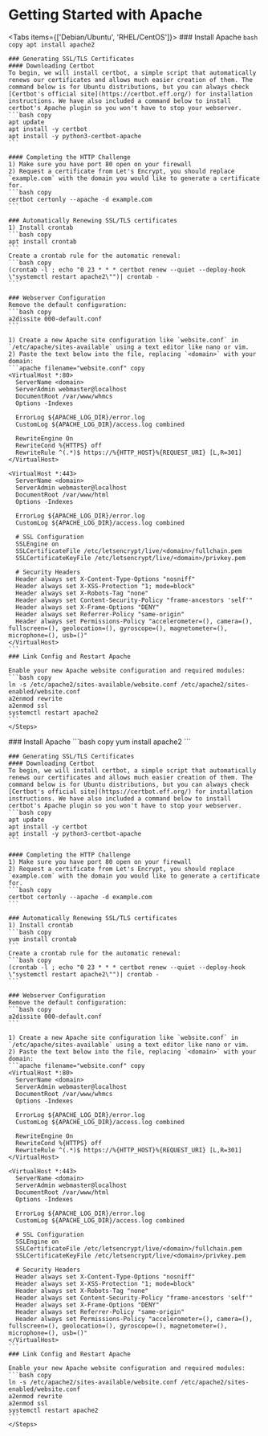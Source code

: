 
# Getting Started with Apache
<Tabs items={['Debian/Ubuntu', 'RHEL/CentOS']}>
  <Tab>
    <Steps>
    ### Install Apache
    ```bash copy
    apt install apache2
    ```

    ### Generating SSL/TLS Certificates
    #### Downloading Certbot
    To begin, we will install certbot, a simple script that automatically renews our certificates and allows much easier creation of them. The command below is for Ubuntu distributions, but you can always check [Certbot's official site](https://certbot.eff.org/) for installation instructions. We have also included a command below to install certbot's Apache plugin so you won't have to stop your webserver.
    ```bash copy
    apt update
    apt install -y certbot
    apt install -y python3-certbot-apache
    ```

    #### Completing the HTTP Challenge
    1) Make sure you have port 80 open on your firewall
    2) Request a certificate from Let's Encrypt, you should replace `example.com` with the domain you would like to generate a certificate for.
    ```bash copy
    certbot certonly --apache -d example.com
    ```

    ### Automatically Renewing SSL/TLS certificates
    1) Install crontab
    ```bash copy
    apt install crontab
    ```
    Create a crontab rule for the automatic renewal:
    ```bash copy
    (crontab -l ; echo "0 23 * * * certbot renew --quiet --deploy-hook \"systemctl restart apache2\"")| crontab -
    ```

    ### Webserver Configuration
    Remove the default configuration:
    ```bash copy
    a2dissite 000-default.conf
    ```

    1) Create a new Apache site configuration like `website.conf` in `/etc/apache/sites-available` using a text editor like nano or vim.
    2) Paste the text below into the file, replacing `<domain>` with your domain:
    ```apache filename="website.conf" copy
    <VirtualHost *:80>
      ServerName <domain>
      ServerAdmin webmaster@localhost
      DocumentRoot /var/www/whmcs
      Options -Indexes

      ErrorLog ${APACHE_LOG_DIR}/error.log
      CustomLog ${APACHE_LOG_DIR}/access.log combined

      RewriteEngine On
      RewriteCond %{HTTPS} off
      RewriteRule ^(.*)$ https://%{HTTP_HOST}%{REQUEST_URI} [L,R=301]
    </VirtualHost>

    <VirtualHost *:443>
      ServerName <domain>
      ServerAdmin webmaster@localhost
      DocumentRoot /var/www/html
      Options -Indexes

      ErrorLog ${APACHE_LOG_DIR}/error.log
      CustomLog ${APACHE_LOG_DIR}/access.log combined

      # SSL Configuration
      SSLEngine on
      SSLCertificateFile /etc/letsencrypt/live/<domain>/fullchain.pem
      SSLCertificateKeyFile /etc/letsencrypt/live/<domain>/privkey.pem

      # Security Headers
      Header always set X-Content-Type-Options "nosniff"
      Header always set X-XSS-Protection "1; mode=block"
      Header always set X-Robots-Tag "none"
      Header always set Content-Security-Policy "frame-ancestors 'self'"
      Header always set X-Frame-Options "DENY"
      Header always set Referrer-Policy "same-origin"
      Header always set Permissions-Policy "accelerometer=(), camera=(), fullscreen=(), geolocation=(), gyroscope=(), magnetometer=(), microphone=(), usb=()"
    </VirtualHost>
    ```
    ### Link Config and Restart Apache

    Enable your new Apache website configuration and required modules:
    ```bash copy
    ln -s /etc/apache2/sites-available/website.conf /etc/apache2/sites-enabled/website.conf
    a2enmod rewrite
    a2enmod ssl
    systemctl restart apache2
    ```
    </Steps>
  </Tab>
  <Tab>
    <Steps>
    ### Install Apache
    ```bash copy
    yum install apache2
    ```

    ### Generating SSL/TLS Certificates
    #### Downloading Certbot
    To begin, we will install certbot, a simple script that automatically renews our certificates and allows much easier creation of them. The command below is for Ubuntu distributions, but you can always check [Certbot's official site](https://certbot.eff.org/) for installation instructions. We have also included a command below to install certbot's Apache plugin so you won't have to stop your webserver.
    ```bash copy
    apt update
    apt install -y certbot
    apt install -y python3-certbot-apache
    ```

    #### Completing the HTTP Challenge
    1) Make sure you have port 80 open on your firewall
    2) Request a certificate from Let's Encrypt, you should replace `example.com` with the domain you would like to generate a certificate for.
    ```bash copy
    certbot certonly --apache -d example.com
    ```

    ### Automatically Renewing SSL/TLS certificates
    1) Install crontab
    ```bash copy
    yum install crontab
    ```
    Create a crontab rule for the automatic renewal:
    ```bash copy
    (crontab -l ; echo "0 23 * * * certbot renew --quiet --deploy-hook \"systemctl restart apache2\"")| crontab -
    ```

    ### Webserver Configuration
    Remove the default configuration:
    ```bash copy
    a2dissite 000-default.conf
    ```

    1) Create a new Apache site configuration like `website.conf` in `/etc/apache/sites-available` using a text editor like nano or vim.
    2) Paste the text below into the file, replacing `<domain>` with your domain:
    ```apache filename="website.conf" copy
    <VirtualHost *:80>
      ServerName <domain>
      ServerAdmin webmaster@localhost
      DocumentRoot /var/www/whmcs
      Options -Indexes

      ErrorLog ${APACHE_LOG_DIR}/error.log
      CustomLog ${APACHE_LOG_DIR}/access.log combined

      RewriteEngine On
      RewriteCond %{HTTPS} off
      RewriteRule ^(.*)$ https://%{HTTP_HOST}%{REQUEST_URI} [L,R=301]
    </VirtualHost>

    <VirtualHost *:443>
      ServerName <domain>
      ServerAdmin webmaster@localhost
      DocumentRoot /var/www/html
      Options -Indexes

      ErrorLog ${APACHE_LOG_DIR}/error.log
      CustomLog ${APACHE_LOG_DIR}/access.log combined

      # SSL Configuration
      SSLEngine on
      SSLCertificateFile /etc/letsencrypt/live/<domain>/fullchain.pem
      SSLCertificateKeyFile /etc/letsencrypt/live/<domain>/privkey.pem

      # Security Headers
      Header always set X-Content-Type-Options "nosniff"
      Header always set X-XSS-Protection "1; mode=block"
      Header always set X-Robots-Tag "none"
      Header always set Content-Security-Policy "frame-ancestors 'self'"
      Header always set X-Frame-Options "DENY"
      Header always set Referrer-Policy "same-origin"
      Header always set Permissions-Policy "accelerometer=(), camera=(), fullscreen=(), geolocation=(), gyroscope=(), magnetometer=(), microphone=(), usb=()"
    </VirtualHost>
    ```
    ### Link Config and Restart Apache

    Enable your new Apache website configuration and required modules:
    ```bash copy
    ln -s /etc/apache2/sites-available/website.conf /etc/apache2/sites-enabled/website.conf
    a2enmod rewrite
    a2enmod ssl
    systemctl restart apache2
    ```
    </Steps>
  </Tab>
</Tabs>
